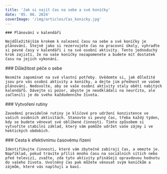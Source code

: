 ```yaml
---
title: 'Jak si najít čas na sebe a své koníčky'
date: '05. 06. 2024'
coverImage: '/img/articles/Cas_konicky.jpg'
---
```


<div className="main__post--content">
  <div>
   
    ### Plánování v kalendáři

    Nejdůležitějším krokem k nalezení času na sebe a své koníčky je plánování. Stejně jako si rezervujete čas na pracovní úkoly, vyhraďte si pevné časy v kalendáři i na své osobní aktivity. Tento jednoduchý krok zajistí, že na vaše koníčky nezapomenete a budete mít dostatek času na jejich vykonání.

  </div>
  <div>
    ### Důležitost péče o sebe

    Nesmíte zapomínat na své vlastní potřeby. Uvědomte si, jak důležité jsou pro vás osobní aktivity a koníčky, a dejte jim přednost ve vašem plánování. Nedovolte, aby se vaše osobní aktivity staly obětí nabitých kalendářů. Dávejte si pozor, abyste je neodkládali na neurčito, ale začlenili je do svého každodenního života.

  </div>
  <div>
    ### Vytvoření rutiny

    Zavedení pravidelné rutiny je klíčové pro udržení konzistence ve vašich osobních aktivitách. Stanovte si pevný čas, třeba každý týden, kdy se budete věnovat své oblíbené činnosti. Tímto způsobem si vytvoříte stabilní základ, který vám pomůže udržet vaše zájmy i ve hektických obdobích.

  </div>
  <div>
    ### Cesta k efektivnímu časovému řízení

    Identifikujte činnosti, které vám zbytečně zabírají čas, a omezte je. Například, pokud trávíte příliš mnoho času na sociálních sítích nebo před televizí, zvažte, zda tyto aktivity přinášejí opravdovou hodnotu do vašeho života. Uvolněný čas pak můžete věnovat svým koníčkům a zájmům, které vás naplňují a baví.

  </div>
</div>
